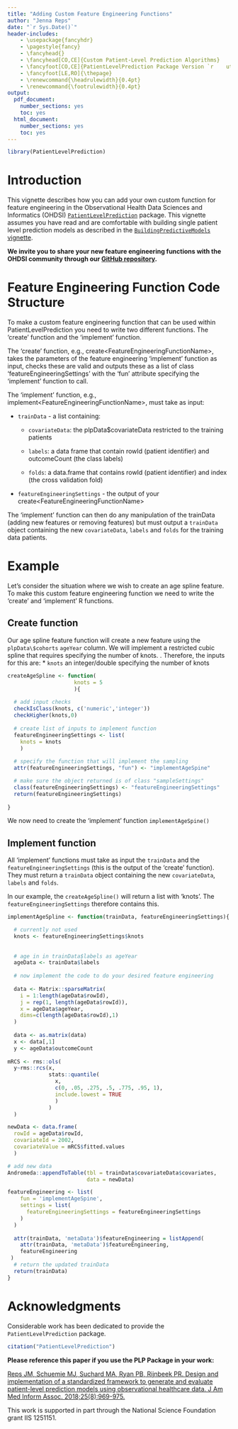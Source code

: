 ```yaml
---
title: "Adding Custom Feature Engineering Functions"
author: "Jenna Reps"
date: "`r Sys.Date()`"
header-includes:
    - \usepackage{fancyhdr}
    - \pagestyle{fancy}
    - \fancyhead{}
    - \fancyhead[CO,CE]{Custom Patient-Level Prediction Algorithms}
    - \fancyfoot[CO,CE]{PatientLevelPrediction Package Version `r    utils::packageVersion("PatientLevelPrediction")`}
    - \fancyfoot[LE,RO]{\thepage}
    - \renewcommand{\headrulewidth}{0.4pt}
    - \renewcommand{\footrulewidth}{0.4pt}
output:
  pdf_document:
    number_sections: yes
    toc: yes
  html_document:
    number_sections: yes
    toc: yes
---
```


```{=html}
<!--
%\VignetteEngine{knitr}
%\VignetteIndexEntry{Adding Custom Feature Engineering}
-->
```
```r
library(PatientLevelPrediction)
```

# Introduction

This vignette describes how you can add your own custom function for feature engineering in the Observational Health Data Sciences and Informatics (OHDSI) [`PatientLevelPrediction`](http://github.com/OHDSI/PatientLevelPrediction) package. This vignette assumes you have read and are comfortable with building single patient level prediction models as described in the [`BuildingPredictiveModels` vignette](https://github.com/OHDSI/PatientLevelPrediction/blob/master/inst/doc/BuildingPredictiveModels.pdf).

**We invite you to share your new feature engineering functions with the OHDSI community through our [GitHub repository](http://github.com/OHDSI/PatientLevelPrediction).**

# Feature Engineering Function Code Structure

To make a custom feature engineering function that can be used within PatientLevelPrediction you need to write two different functions. The 'create' function and the 'implement' function.

The 'create' function, e.g., create\<FeatureEngineeringFunctionName\>, takes the parameters of the feature engineering 'implement' function as input, checks these are valid and outputs these as a list of class 'featureEngineeringSettings' with the 'fun' attribute specifying the 'implement' function to call.

The 'implement' function, e.g., implement\<FeatureEngineeringFunctionName\>, must take as input:

-   `trainData` - a list containing:

    -   `covariateData`: the plpData\$covariateData restricted to the training patients

    -   `labels`: a data frame that contain rowId (patient identifier) and outcomeCount (the class labels)

    -   `folds`: a data.frame that contains rowId (patient identifier) and index (the cross validation fold)

-   `featureEngineeringSettings` - the output of your create\<FeatureEngineeringFunctionName\>

The 'implement' function can then do any manipulation of the trainData (adding new features or removing features) but must output a `trainData` object containing the new `covariateData`, `labels` and `folds` for the training data patients.

# Example

Let's consider the situation where we wish to create an age spline feature. To make this custom feature engineering function we need to write the 'create' and 'implement' R functions.

## Create function

Our age spline feature function will create a new feature using the `plpData\$cohorts` `ageYear` column. We will implement a restricted cubic spline that requires specifying the number of knots. . Therefore, the inputs for this are: \* `knots` an integer/double specifying the number of knots

```r
createAgeSpline <- function(
                     knots = 5
                     ){
  
  # add input checks
  checkIsClass(knots, c('numeric','integer'))
  checkHigher(knots,0)
  
  # create list of inputs to implement function
  featureEngineeringSettings <- list(
    knots = knots
    )
  
  # specify the function that will implement the sampling
  attr(featureEngineeringSettings, "fun") <- "implementAgeSpine"

  # make sure the object returned is of class "sampleSettings"
  class(featureEngineeringSettings) <- "featureEngineeringSettings"
  return(featureEngineeringSettings)
  
}
```

We now need to create the 'implement' function `implementAgeSpine()`

## Implement function

All 'implement' functions must take as input the ```trainData``` and the ```featureEngineeringSettings``` (this is the output of the 'create' function). They must return a ```trainData``` object containing the new ```covariateData```, 
```labels``` and ```folds```.

In our example, the `createAgeSpline()` will return a list with 'knots'. The ```featureEngineeringSettings``` therefore contains this.

```r
implementAgeSpline <- function(trainData, featureEngineeringSettings){

  # currently not used
  knots <- featureEngineeringSettings$knots
  
  
  # age in in trainData$labels as ageYear
  ageData <- trainData$labels
  
  # now implement the code to do your desired feature engineering
  
  data <- Matrix::sparseMatrix(
    i = 1:length(ageData$rowId),
    j = rep(1, length(ageData$rowId)),
    x = ageData$ageYear,
    dims=c(length(ageData$rowId),1)
  )
  
  data <- as.matrix(data)
  x <- data[,1]
  y <- ageData$outcomeCount
  
mRCS <- rms::ols(
  y~rms::rcs(x, 
             stats::quantile(
               x, 
               c(0, .05, .275, .5, .775, .95, 1),
               include.lowest = TRUE
               )
             )
  )

newData <- data.frame(
  rowId = ageData$rowId,
  covariateId = 2002,
  covariateValue = mRCS$fitted.values
  )

# add new data
Andromeda::appendToTable(tbl = trainData$covariateData$covariates, 
                         data = newData)

featureEngineering <- list(
    fun = 'implementAgeSpine',
    settings = list(
      featureEngineeringSettings = featureEngineeringSettings
    )
  )
  
  attr(trainData, 'metaData')$featureEngineering = listAppend(
    attr(trainData, 'metaData')$featureEngineering,
    featureEngineering
 )
  # return the updated trainData
  return(trainData)
}

```

# Acknowledgments

Considerable work has been dedicated to provide the `PatientLevelPrediction` package.

```r
citation("PatientLevelPrediction")
```

**Please reference this paper if you use the PLP Package in your work:**

[Reps JM, Schuemie MJ, Suchard MA, Ryan PB, Rijnbeek PR. Design and implementation of a standardized framework to generate and evaluate patient-level prediction models using observational healthcare data. J Am Med Inform Assoc. 2018;25(8):969-975.](http://dx.doi.org/10.1093/jamia/ocy032)

This work is supported in part through the National Science Foundation grant IIS 1251151.
